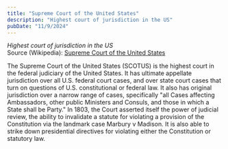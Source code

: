 ```yaml
---
title: "Supreme Court of the United States"
description: "Highest court of jurisdiction in the US"
pubDate: "11/9/2024"
---
```


*Highest court of jurisdiction in the US*  
Source (Wikipedia): [Supreme Court of the United States][1]

The Supreme Court of the United States (SCOTUS) is the highest court in the federal judiciary of the United States. It has ultimate appellate jurisdiction over all U.S. federal court cases, and over state court cases that turn on questions of U.S. constitutional or federal law. It also has original jurisdiction over a narrow range of cases, specifically "all Cases affecting Ambassadors, other public Ministers and Consuls, and those in which a State shall be Party." In 1803, the Court asserted itself the power of judicial review, the ability to invalidate a statute for violating a provision of the Constitution via the landmark case Marbury v Madison. It is also able to strike down presidential directives for violating either the Constitution or statutory law.

[1]: https://en.wikipedia.org/wiki/Supreme_Court_of_the_United_States
